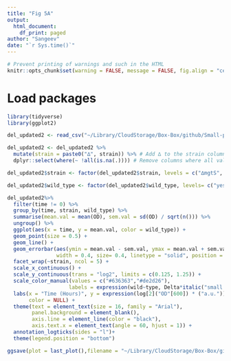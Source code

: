 ```yaml
---
title: "Fig 5A"
output: 
  html_document:
    df_print: paged
author: "Sangeev"
date: "`r Sys.time()`"
---
```


<style type="text/css">
.main-container {
  max-width: 1500px;
  margin-left: auto;
  margin-right: auto;
}
</style>

```r
# Prevent printing of warnings and such in the HTML
knitr::opts_chunk$set(warning = FALSE, message = FALSE, fig.align = "center", eval = FALSE)
```

# Load packages
```r
library(tidyverse)
library(ggplot2)
```

```r
del_updated2 <- read_csv("~/Library/CloudStorage/Box-Box/github/Small-proteins-induced-under-low-magnesium-stress-in-E.coli/other_analysis/dataframe/all_strains_repeat_080124.csv")

del_updated2 <- del_updated2 %>%
  mutate(strain = paste0("∆", strain)) %>% # Add ∆ to the strain column
  dplyr::select(where(~ !all(is.na(.)))) # Remove columns where all values are NA

del_updated2$strain <- factor(del_updated2$strain, levels = c("∆mgtS", "∆mgrB", "∆pmrR", "∆mgtT", "∆ymiC", "∆ymiA", "∆yoaI", "∆yobF", "∆yddY", "∆yriAB", "∆yadX", "∆ykgS", "∆ydgU", "∆yqhI", "∆yadW", "∆dinQ")) 

del_updated2$wild_type <- factor(del_updated2$wild_type, levels= c("yes",  "no"))

del_updated2%>% 
  filter(time != 0) %>% 
  group_by(time, strain, wild_type) %>% 
  summarise(mean.val = mean(OD), sem.val = sd(OD) / sqrt(n())) %>% 
  ungroup() %>%
  ggplot(aes(x = time, y = mean.val, color = wild_type)) +
  geom_point(size = 0.5) +
  geom_line() + 
  geom_errorbar(aes(ymin = mean.val - sem.val, ymax = mean.val + sem.val), 
                width = 0.4, size= 0.4, linetype = "solid", position = position_dodge(0.3)) +
  facet_wrap(~strain, ncol = 5) +
  scale_x_continuous() +
  scale_y_continuous(trans = "log2", limits = c(0.125, 1.25)) +
  scale_color_manual(values = c("#636363","#de2d26"), 
                    labels = expression(wild~type, Delta*italic("small protein"))) +
  labs(x = "Time (Hours)", y = expression(log[2]("OD"[600]) * ("a.u.")),
       color = NULL) +
  theme(text = element_text(size = 16, family = "Arial"),
        panel.background = element_blank(),
        axis.line = element_line(color = "black"),
        axis.text.x = element_text(angle = 60, hjust = 1)) +
  annotation_logticks(sides = "l")+
  theme(legend.position = "bottom")

ggsave(plot = last_plot(),filename = "~/Library/CloudStorage/Box-Box/github/Small-proteins-induced-under-low-magnesium-stress-in-E.coli/figures/Fig5A.png", dpi = 600, width = 8, height = 7.2)
```
